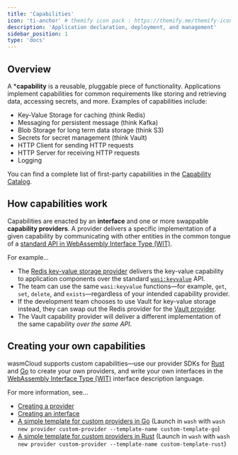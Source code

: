 ```yaml
---
title: 'Capabilities'
icon: 'ti-anchor' # themify icon pack : https://themify.me/themify-icons
description: 'Application declaration, deployment, and management'
sidebar_position: 1
type: 'docs'
---
```


## Overview

A ***capability** is a reusable, pluggable piece of functionality. Applications implement capabilities for common requirements like storing and retrieving data, accessing secrets, and more. Examples of capabilities include:

* Key-Value Storage for caching (think Redis)
* Messaging for persistent message (think Kafka)
* Blob Storage for long term data storage (think S3)
* Secrets for secret management (think Vault)
* HTTP Client for sending HTTP requests
* HTTP Server for receiving HTTP requests
* Logging

You can find a complete list of first-party capabilities in the [Capability Catalog](/docs/capabilities/index.mdx).

## How capabilities work

Capabilities are enacted by an **interface** and one or more swappable **capability providers**. A provider delivers a specific implementation of a given capability by communicating with other entities in the common tongue of a [standard API in WebAssembly Interface Type (WIT)](/docs/concepts/interfaces#webassembly-interface-type-wit). 

For example...

* The [Redis key-value storage provider](https://github.com/wasmCloud/wasmCloud/pkgs/container/keyvalue-redis) delivers the key-value capability to application components over the standard [`wasi:keyvalue`](https://github.com/WebAssembly/wasi-keyvalue/) API. 
* The team can use the same `wasi:keyvalue` functions&mdash;for example, `get`, `set`, `delete`, and `exists`&mdash;regardless of your intended capability provider.
* If the development team chooses to use Vault for key-value storage instead, they can swap out the Redis provider for the [Vault provider](https://github.com/wasmCloud/wasmCloud/pkgs/container/keyvalue-vault). 
* The Vault capability provider will deliver a different implementation of the same capability *over the same API*.  

## Creating your own capabilities

wasmCloud supports custom capabilities&mdash;use our provider SDKs for [Rust](https://crates.io/crates/wasmcloud-provider-sdk) and [Go](https://github.com/wasmCloud/provider-sdk-go) to create your own providers, and write your own interfaces in the [WebAssembly Interface Type (WIT)](/docs/concepts/interfaces) interface description language. 

For more information, see...

* [Creating a provider](/docs/developer/providers/)
* [Creating an interface](/docs/developer/interfaces/creating-an-interface)
* [A simple template for custom providers in Go](https://github.com/wasmCloud/wasmCloud/tree/main/examples/golang/providers/custom-template) (Launch in `wash` with `wash new provider custom-provider --template-name custom-template-go`)
* [A simple template for custom providers in Rust](https://github.com/wasmCloud/wasmCloud/tree/main/examples/rust/providers/custom-template) (Launch in `wash` with `wash new provider custom-provider --template-name custom-template-rust`)
